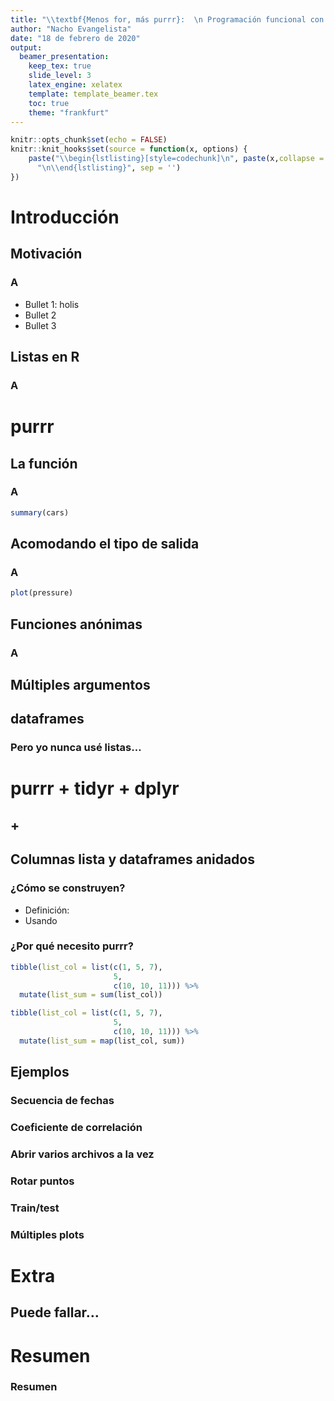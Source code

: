 ```yaml
---
title: "\\textbf{Menos for, más purrr}:  \n Programación funcional con R"
author: "Nacho Evangelista"
date: "18 de febrero de 2020"
output: 
  beamer_presentation:
    keep_tex: true
    slide_level: 3
    latex_engine: xelatex
    template: template_beamer.tex
    toc: true
    theme: "frankfurt"
---
```


```r
knitr::opts_chunk$set(echo = FALSE)
knitr::knit_hooks$set(source = function(x, options) {
    paste("\\begin{lstlisting}[style=codechunk]\n", paste(x,collapse = "\n"), 
      "\n\\end{lstlisting}", sep = '')
})
```

# Introducción

## Motivación

### A

- Bullet 1: holis
- Bullet 2
- Bullet 3

## Listas en R

### A

# purrr

## La función \texttt{map}

### A

```r
summary(cars)
```

## Acomodando el tipo de salida

### A

```r
plot(pressure)
```

## Funciones anónimas

### A

## Múltiples argumentos

### \texttt{map2}

## dataframes

### Pero yo nunca usé listas...

# purrr + tidyr + dplyr

## \texttt{mutate} + \texttt{purrr}

## Columnas lista y dataframes anidados

### ¿Cómo se construyen?

- Definición:
- Usando \texttt{nest}

### ¿Por qué necesito purrr?

```r
tibble(list_col = list(c(1, 5, 7), 
                       5, 
                       c(10, 10, 11))) %>%
  mutate(list_sum = sum(list_col))
```

```r
tibble(list_col = list(c(1, 5, 7), 
                       5, 
                       c(10, 10, 11))) %>%
  mutate(list_sum = map(list_col, sum))
```

## Ejemplos

### Secuencia de fechas

### Coeficiente de correlación

### Abrir varios archivos a la vez

### Rotar puntos

### Train/test

### Múltiples plots

# Extra

## Puede fallar...

### \texttt{possibly}

## \texttt{repeat}

# Resumen

### Resumen